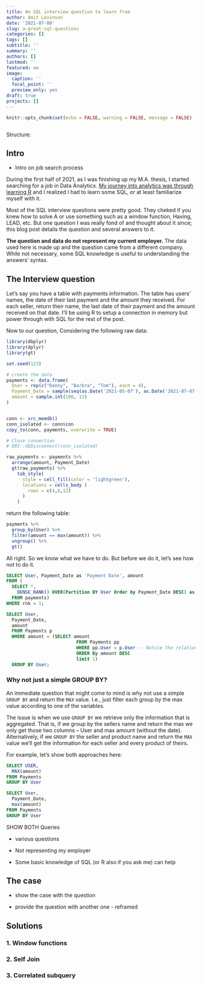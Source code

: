 ```yaml
---
title: An SQL interview question to learn from
author: Amit Levinson
date: '2021-07-08'
slug: a-great-sql-questions
categories: []
tags: []
subtitle: ''
summary: ''
authors: []
lastmod: ''
featured: no
image:
  caption: ''
  focal_point: ''
  preview_only: yes
draft: true
projects: []
---
```


```r
knitr::opts_chunk$set(echo = FALSE, warning = FALSE, message = FALSE)
```

```r
```


Structure:

## Intro

- Intro on job search process

During the first half of 2021, as I was finishing up my M.A. thesis, I started searching for a job in Data Analytics. [My journey into analytics was through learning R](https://amitlevinson.com/blog/my-year-in-r/) and I realized I had to learn some SQL, or at least familiarize myself with it.

Most of the SQL interview questions were pretty good. They cheked if you knew how to solve A or use something such as a window function, Having, LEAD, etc. But one question I was really fond of and thought about it since; this blog post details the question and several answers to it.

**The question and data do not represent my current employer.** The data used here is made up and the question came from a different company. While not necessary, some SQL knowledge is useful to understanding the answers' syntax.

## The Interview question

Let's say you have a table with payments information. The table has users' names, the date of their last payment and the amount they received. For each seller, return their name, the last date of their payment and the amount received on that date. I'll be using R to setup a connection in memory but power through with SQL for the rest of the post.

Now to our question, Considering the following raw data:

```r
library(dbplyr)
library(dplyr)
library(gt)

set.seed(123)

# create the data
payments <- data.frame(
  User = rep(c("Danny", "Barbra", "Tom"), each = 4),
  Payment_Date = sample(seq(as.Date('2021-05-07'), as.Date('2021-07-07'), by = 'day'), 12),
  amount = sample.int(100, 12)
)


conn <- src_memdb()
conn_isolated <- conn$con
copy_to(conn, payments, overwrite = TRUE)

# Close connection
# DBI::dbDisconnect(conn_isolated)
```


```r
raw_payments <- payments %>% 
  arrange(amount, Payment_Date)
  gt(raw_payments) %>% 
    tab_style(
      style = cell_fill(color = 'lightgreen'),
      locations = cells_body (
        rows = c(4,8,12)
      )
    )
```

return the following table:

```r
payments %>% 
  group_by(User) %>% 
  filter(amount == max(amount)) %>% 
  ungroup() %>% 
  gt()
```

All right. So we know what we have to do. But before we do it, let's see how not to do it.

```sql
SELECT User, Payment_Date as 'Payment Date', amount
FROM (
  SELECT *,
    DENSE_RANK() OVER(Partition BY User Order by Payment_Date DESC) as rnk
  FROM payments)
WHERE rnk = 1;  
```





```sql
SELECT User,
  Payment_Date,
  amount
  FROM Payments p
  WHERE amount = (SELECT amount
                          FROM Payments pp
                          WHERE pp.User = p.User -- Notice the relation to the parent table
                          ORDER By amount DESC
                          limit 1)
  GROUP BY User;
```

### Why not just a simple GROUP BY?

An immediate question that might come to mind is why not use a simple `GROUP BY` and return the `MAX` value. I.e., just filter each group by the max value according to one of the variables.  

The issue is when we use `GROUP BY` we retrieve only the information that is aggregated. That is, if we group by the sellers name and return the max we only get those two columns -- User and max amount (without the date). Alternatively, if we `GROUP BY` the seller and product name and return the `MAX` value we'll get the information for each seller and every product of theirs.

For example, let's show both approaches here:

```sql
SELECT USER,
  MAX(amount)
FROM Payments 
GROUP BY User
```
```sql
SELECT User,
  Payment_Date,
  max(amount)
FROM Payments
GROUP BY User
```


SHOW BOTH Queries

  - various questions
  
  - Not representing my employer

  - Some basic knowledge of SQL (or R also if you ask me) can help

## The case

- show the case with the question

- provide the question with another one - reframed

## Solutions

### 1. Window functions

### 2. Self Join

### 3. Correlated subquery

